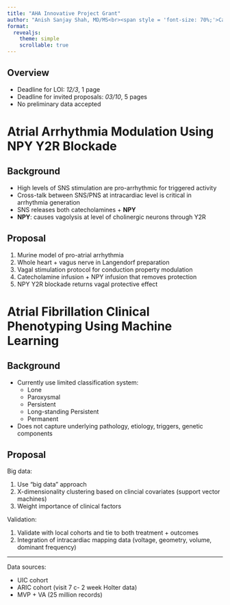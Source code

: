 ```yaml
---
title: "AHA Innovative Project Grant"
author: "Anish Sanjay Shah, MD/MS<br><span style = 'font-size: 70%;'>Cardiology Fellow<br>University of Illinois at Chicago</span>"
format: 
  revealjs:
    theme: simple
    scrollable: true
---
```


## Overview

- Deadline for LOI: _12/3_, 1 page
- Deadline for invited proposals: _03/10_, 5 pages
- No preliminary data accepted

# Atrial Arrhythmia Modulation Using NPY Y2R Blockade

## Background

- High levels of SNS stimulation are pro-arrhythmic for triggered activity
- Cross-talk between SNS/PNS at intracardiac level is critical in arrhythmia generation
- SNS releases both catecholamines + __NPY__
- __NPY__: causes vagolysis at level of cholinergic neurons through Y2R 

## Proposal

1. Murine model of pro-atrial arrhythmia
1. Whole heart + vagus nerve in Langendorf preparation
1. Vagal stimulation protocol for conduction property modulation
1. Catecholamine infusion + NPY infusion that removes protection 
1. NPY Y2R blockade returns vagal protective effect

# Atrial Fibrillation Clinical Phenotyping Using Machine Learning

## Background

- Currently use limited classification system:
	- Lone
	- Paroxysmal
	- Persistent
	- Long-standing Persistent
	- Permanent
- Does not capture underlying pathology, etiology, triggers, genetic components

## Proposal

Big data: 

1. Use "big data" approach
1. X-dimensionality clustering based on clincial covariates (support vector machines)
1. Weight importance of clinical factors

Validation: 

1. Validate with local cohorts and tie to both treatment + outcomes
1. Integration of intracardiac mapping data (voltage, geometry, volume, dominant frequency)

---

Data sources:

- UIC cohort
- ARIC cohort (visit 7 c- 2 week Holter data)
- MVP + VA (25 million records)
